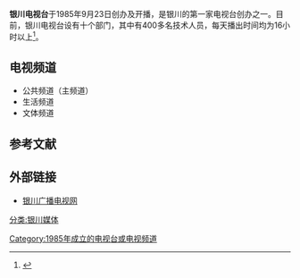 {{citecheck|time=2014-11-21T13:11:18+00:00}}
{{電視網資訊
| 電視網名稱     = 银川电视台
| 類型           = [[有線電視|有線電視]]、[[无线电视|无线电视]]
| 品牌           = 
| 開播日期       = 
| 國家           = {{PRC}}
| 可收視地區     = [[银川市|银川市]]
| 創立日期       = 1985年9月23日
| 創立者         = 
| 口號           = 
| 格言           = 
| 收視率         = 
| 收視率調查時間 = 
| 收視率資料來源 = 
| 市場占有率     = 
| 擁有者         = 
| 持股者         = 
| 關鍵人物       = 
| 旗下類比頻道   = 公共频道<br>文体频道<br>生活频道
| 官方網站       = http://www.ycgbtv.com.cn
| 備註           = 
|}}

'''银川电视台'''于1985年9月23日创办及开播，是银川的第一家电视台创办之一。目前，银川电视台设有十个部门，其中有400多名技术人员，每天播出时间均为16小时以上<ref>{{cite web | url=http://www.admaimai.com/tv/tvDetail1_605.htm | title=银川电视台简介 | publisher=广告买卖网 | accessdate=2014-11-21 | archive-url=https://web.archive.org/web/20141129034934/http://www.admaimai.com/tv/tvDetail1_605.htm | archive-date=2014-11-29 | dead-url=yes }}</ref>。

==电视频道==
*公共频道（主频道）
*生活频道
*文体频道

==参考文献==
{{reflist}}

==外部链接==
*[http://www.ycgbtv.com.cn 银川广播电视网] {{Wayback|url=http://www.ycgbtv.com.cn/ |date=20200910232021 }}
{{宁夏回族自治区的电视台}}
{{中华人民共和国广播电视网络}}
[[Category:1985年成立的电视台或电视频道|Category:1985年成立的电视台或电视频道]]
[[分类:银川媒体|分类:银川媒体]]